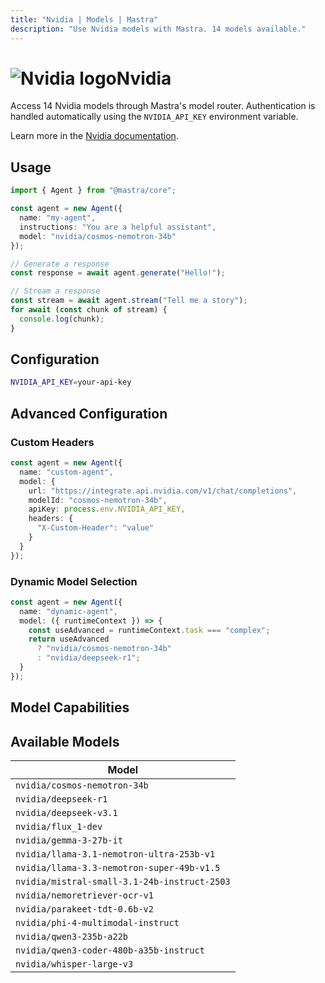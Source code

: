 ```yaml
---
title: "Nvidia | Models | Mastra"
description: "Use Nvidia models with Mastra. 14 models available."
---
```



# <img src="https://models.dev/logos/nvidia.svg" alt="Nvidia logo" className="inline w-8 h-8 mr-2 align-middle dark:invert dark:brightness-0 dark:contrast-200" />Nvidia

Access 14 Nvidia models through Mastra's model router. Authentication is handled automatically using the `NVIDIA_API_KEY` environment variable.

Learn more in the [Nvidia documentation](https://docs.api.nvidia.com/nim/).

## Usage

```typescript
import { Agent } from "@mastra/core";

const agent = new Agent({
  name: "my-agent",
  instructions: "You are a helpful assistant",
  model: "nvidia/cosmos-nemotron-34b"
});

// Generate a response
const response = await agent.generate("Hello!");

// Stream a response
const stream = await agent.stream("Tell me a story");
for await (const chunk of stream) {
  console.log(chunk);
}
```

## Configuration

```bash
NVIDIA_API_KEY=your-api-key
```

## Advanced Configuration

### Custom Headers

```typescript
const agent = new Agent({
  name: "custom-agent",
  model: {
    url: "https://integrate.api.nvidia.com/v1/chat/completions",
    modelId: "cosmos-nemotron-34b",
    apiKey: process.env.NVIDIA_API_KEY,
    headers: {
      "X-Custom-Header": "value"
    }
  }
});
```

### Dynamic Model Selection

```typescript
const agent = new Agent({
  name: "dynamic-agent",
  model: ({ runtimeContext }) => {
    const useAdvanced = runtimeContext.task === "complex";
    return useAdvanced 
      ? "nvidia/cosmos-nemotron-34b"
      : "nvidia/deepseek-r1";
  }
});
```

## Model Capabilities

<ProviderCapabilitiesTable providerId="nvidia" limit={10} />

## Available Models

| Model |
|-------|
| `nvidia/cosmos-nemotron-34b` |
| `nvidia/deepseek-r1` |
| `nvidia/deepseek-v3.1` |
| `nvidia/flux_1-dev` |
| `nvidia/gemma-3-27b-it` |
| `nvidia/llama-3.1-nemotron-ultra-253b-v1` |
| `nvidia/llama-3.3-nemotron-super-49b-v1.5` |
| `nvidia/mistral-small-3.1-24b-instruct-2503` |
| `nvidia/nemoretriever-ocr-v1` |
| `nvidia/parakeet-tdt-0.6b-v2` |
| `nvidia/phi-4-multimodal-instruct` |
| `nvidia/qwen3-235b-a22b` |
| `nvidia/qwen3-coder-480b-a35b-instruct` |
| `nvidia/whisper-large-v3` |
